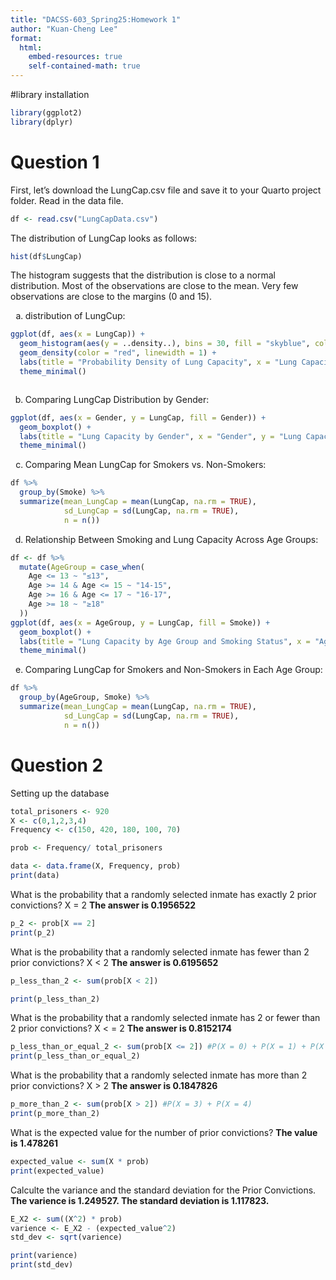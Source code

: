 ---
title: "DACSS-603_Spring25:Homework 1"
author: "Kuan-Cheng Lee"
format: 
  html: 
    embed-resources: true
    self-contained-math: true
---

#library installation
```{r library}
library(ggplot2)
library(dplyr)

```
# Question 1

First, let's download the LungCap.csv file and save it to your Quarto project folder. Read in the data file. 

```{r, echo=T}
df <- read.csv("LungCapData.csv")
```


The distribution of LungCap looks as follows:

```{r, echo=T}
hist(df$LungCap)
```

The histogram suggests that the distribution is close to a normal distribution. Most of the observations are close to the mean. Very few observations are close to the margins (0 and 15).

a. distribution of LungCup:

```{r ,echo=T}

ggplot(df, aes(x = LungCap)) +
  geom_histogram(aes(y = ..density..), bins = 30, fill = "skyblue", color = "black", alpha = 0.7) +
  geom_density(color = "red", linewidth = 1) +
  labs(title = "Probability Density of Lung Capacity", x = "Lung Capacity", y = "Density") +
  theme_minimal()



```


b. Comparing LungCap Distribution by Gender:

```{r ,echo=T}

ggplot(df, aes(x = Gender, y = LungCap, fill = Gender)) +
  geom_boxplot() +
  labs(title = "Lung Capacity by Gender", x = "Gender", y = "Lung Capacity") +
  theme_minimal()


```


c. Comparing Mean LungCap for Smokers vs. Non-Smokers:
```{r ,echo=T}

df %>%
  group_by(Smoke) %>%
  summarize(mean_LungCap = mean(LungCap, na.rm = TRUE),
            sd_LungCap = sd(LungCap, na.rm = TRUE),
            n = n())


```


d. Relationship Between Smoking and Lung Capacity Across Age Groups:
```{r ,echo=T}

df <- df %>%
  mutate(AgeGroup = case_when(
    Age <= 13 ~ "≤13",
    Age >= 14 & Age <= 15 ~ "14-15",
    Age >= 16 & Age <= 17 ~ "16-17",
    Age >= 18 ~ "≥18"
  ))
ggplot(df, aes(x = AgeGroup, y = LungCap, fill = Smoke)) +
  geom_boxplot() +
  labs(title = "Lung Capacity by Age Group and Smoking Status", x = "Age Group", y = "Lung Capacity") +
  theme_minimal()


```


e. Comparing LungCap for Smokers and Non-Smokers in Each Age Group: 

```{r ,echo=T}
df %>%
  group_by(AgeGroup, Smoke) %>%
  summarize(mean_LungCap = mean(LungCap, na.rm = TRUE),
            sd_LungCap = sd(LungCap, na.rm = TRUE),
            n = n())


```


# Question 2
Setting up the database
```{r ,echo=T}
total_prisoners <- 920
X <- c(0,1,2,3,4)
Frequency <- c(150, 420, 180, 100, 70)

prob <- Frequency/ total_prisoners

data <- data.frame(X, Frequency, prob)
print(data)


```

What is the probability that a randomly selected inmate has exactly 2 prior convictions?
X = 2   **The answer is 0.1956522**
```{r ,echo=T}
p_2 <- prob[X == 2]
print(p_2)

```

What is the probability that a randomly selected inmate has fewer than 2 prior convictions?
X < 2   **The answer is 0.6195652**
```{r ,echo=T}
p_less_than_2 <- sum(prob[X < 2])

print(p_less_than_2)

```

What is the probability that a randomly selected inmate has 2 or fewer than 2 prior convictions?
X < = 2   **The answer is 0.8152174**
```{r ,echo=T}
p_less_than_or_equal_2 <- sum(prob[X <= 2]) #P(X = 0) + P(X = 1) + P(X = 2)
print(p_less_than_or_equal_2)


```

What is the probability that a randomly selected inmate has more than 2 prior convictions?
X > 2   **The answer is 0.1847826**
```{r ,echo=T}
p_more_than_2 <- sum(prob[X > 2]) #P(X = 3) + P(X = 4)
print(p_more_than_2)

```

What is the expected value for the number of prior convictions?
**The value is 1.478261**
```{r ,echo=T}
expected_value <- sum(X * prob)
print(expected_value)

```

Calculte the variance and the standard deviation for the Prior Convictions.
**The varience is 1.249527. The standard deviation is 1.117823.**
```{r ,echo=T}
E_X2 <- sum((X^2) * prob) 
varience <- E_X2 - (expected_value^2)
std_dev <- sqrt(varience)

print(varience)
print(std_dev)

```




